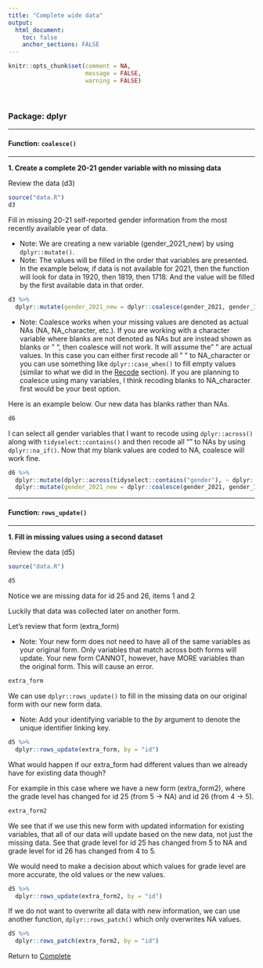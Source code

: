 ```yaml
---
title: "Complete wide data"
output: 
  html_document:
    toc: false
    anchor_sections: FALSE
---
```


```r
knitr::opts_chunk$set(comment = NA,
                      message = FALSE,
                      warning = FALSE)
```

<br>

### Package: dplyr

---

#### Function: `coalesce()`

---

**1\. Create a complete 20-21 gender variable with no missing data**

Review the data (d3)

```r

source("data.R")
d3

```

Fill in missing 20-21 self-reported gender information from the most recently available year of data.

* Note: We are creating a new variable (gender_2021_new) by using `dplyr::mutate()`.
* Note: The values will be filled in the order that variables are presented. In the example below, if data is not available for 2021, then the function will look for data in 1920, then 1819, then 1718. And the value will be filled by the first available data in that order.

```r

d3 %>% 
  dplyr::mutate(gender_2021_new = dplyr::coalesce(gender_2021, gender_1920, gender_1819, gender_1718))

```

* Note: Coalesce works when your missing values are denoted as actual NAs (NA, NA_character, etc.). If you are working with a character variable where blanks are not denoted as NAs but are instead shown as blanks or " ", then coalesce will not work. It will assume the " " are actual values. In this case you can either first recode all " " to NA_character or you can use something like `dplyr::case_when()` to fill empty values (similar to what we did in the [Recode](https://github.com/Cghlewis/data-wrangling-functions/wiki/Recode) section). If you are planning to coalesce using many variables, I think recoding blanks to NA_character first would be your best option. 

Here is an example below. Our new data has blanks rather than NAs.

```r

d6

```

I can select all gender variables that I want to recode using `dplyr::across()` along with `tidyselect::contains()` and then recode all "" to NAs by using `dplyr::na_if()`. Now that my blank values are coded to NA, coalesce will work fine.

```r

d6 %>%
  dplyr::mutate(dplyr::across(tidyselect::contains("gender"), ~ dplyr::na_if(., ""))) %>%
  dplyr::mutate(gender_2021_new = dplyr::coalesce(gender_2021, gender_1920, gender_1819, gender_1718))

```



---

#### Function: `rows_update()`

---

**1\. Fill in missing values using a second dataset**

Review the data (d5)

```r

source("data.R")

d5

```

Notice we are missing data for id 25 and 26, items 1 and 2

Luckily that data was collected later on another form.

Let's review that form (extra_form)

* Note: Your new form does not need to have all of the same variables as your original form. Only variables that match across both forms will update. Your new form CANNOT, however, have MORE variables than the original form. This will cause an error.

```r

extra_form

```

We can use `dplyr::rows_update()` to fill in the missing data on our original form with our new form data.

* Note: Add your identifying variable to the *by* argument to denote the unique identifier linking key.

```r

d5 %>%
  dplyr::rows_update(extra_form, by = "id")

```

What would happen if our extra_form had different values than we already have for existing data though? 

For example in this case where we have a new form (extra_form2), where the grade level has changed for id 25 (from 5 -> NA) and id 26 (from 4 -> 5).

```r

extra_form2

```

We see that if we use this new form with updated information for existing variables, that all of our data will update based on the new data, not just the missing data. See that grade level for id 25 has changed from 5 to NA and grade level for id 26 has changed from 4 to 5. 

We would need to make a decision about which values for grade level are more accurate, the old values or the new values.

```r

d5 %>%
  dplyr::rows_update(extra_form2, by = "id")

```

If we do not want to overwrite all data with new information, we can use another function, `dplyr::rows_patch()` which only overwrites NA values.

```r

d5 %>%
  dplyr::rows_patch(extra_form2, by = "id")

```


Return to [Complete](https://github.com/Cghlewis/data-wrangling-functions/wiki/Complete)
